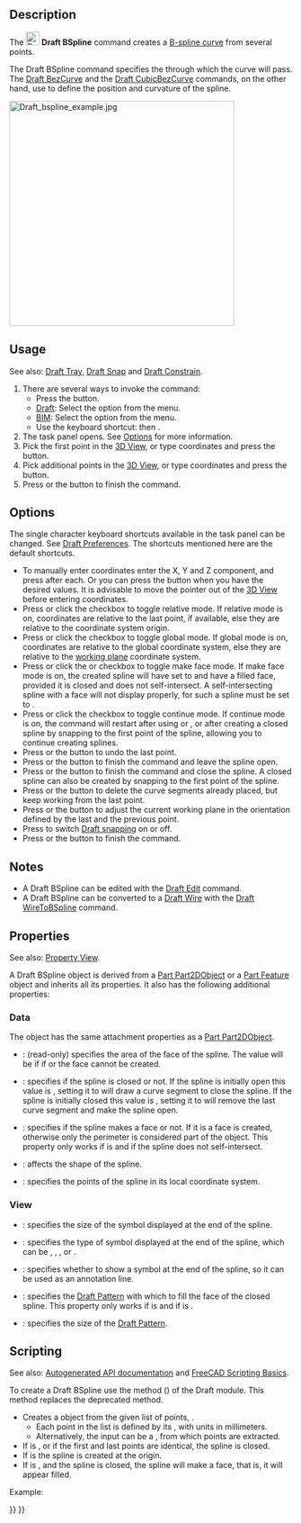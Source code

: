 <languages/>
<translate>

<!--T:18-->
{{Docnav
|[[Draft_Polygon|Polygon]]
|[[Draft_CubicBezCurve|CubicBezCurve]]
|[[Draft_Workbench|Draft]]
|IconL=Draft_Polygon.svg
|IconR=Draft_CubicBezCurve.svg
|IconC=Workbench_Draft.svg
}}

<!--T:1-->
{{GuiCommand
|Name=Draft BSpline
|MenuLocation=Drafting → B-Spline<br>2D Drafting → B-Spline
|Workbenches=[[Draft_Workbench|Draft]], [[BIM_Workbench|BIM]]
|Shortcut={{KEY|B}} {{KEY|S}}
|Version=0.7
|SeeAlso=[[Draft_Wire|Draft Wire]], [[Draft_CubicBezCurve|Draft CubicBezCurve]], [[Draft_BezCurve|Draft BezCurve]]
}}

==Description== <!--T:21--> 

<!--T:2-->
The [[Image:Draft_BSpline.svg|24px]] '''Draft BSpline''' command creates a [http://en.wikipedia.org/wiki/B-spline B-spline curve] from several points.

<!--T:11-->
The Draft BSpline command specifies the {{Emphasis|exact points}} through which the curve will pass. The [[Draft BezCurve|Draft BezCurve]] and the [[Draft_CubicBezCurve|Draft CubicBezCurve]] commands, on the other hand, use {{Emphasis|control points}} to define the position and curvature of the spline. 

</translate>
[[Image:Draft_bspline_example.jpg|400px]]
<translate>
<!--T:3-->
{{Caption|Spline defined by multiple points}}

==Usage== <!--T:22-->

<!--T:24-->
See also: [[Draft_Tray|Draft Tray]], [[Draft_Snap|Draft Snap]] and [[Draft_Constrain|Draft Constrain]].

<!--T:4-->
# There are several ways to invoke the command:
#* Press the {{Button|[[Image:Draft_BSpline.svg|16px]] [[Draft_BSpline|B-Spline]]}} button.
#* [[Draft_Workbench|Draft]]: Select the {{MenuCommand|Drafting → [[Image:Draft_BSpline.svg|16px]] B-Spline}} option from the menu.
#* [[BIM_Workbench|BIM]]: Select the {{MenuCommand|2D Drafting → [[Image:Draft_BSpline.svg|16px]] B-Spline}} option from the menu.
#* Use the keyboard shortcut: {{KEY|B}} then {{KEY|S}}.
# The {{MenuCommand|B-Spline}} task panel opens. See [[#Options|Options]] for more information.
# Pick the first point in the [[3D_View|3D View]], or type coordinates and press the {{Button|[[Image:Draft_AddPoint.svg|16px]] Enter Point}} button.
# Pick additional points in the [[3D_View|3D View]], or type coordinates and press the {{Button|[[Image:Draft_AddPoint.svg|16px]] Enter Point}} button.
# Press {{KEY|Esc}} or the {{Button|Close}} button to finish the command.

==Options== <!--T:25-->

<!--T:26-->
The single character keyboard shortcuts available in the task panel can be changed. See [[Draft_Preferences|Draft Preferences]]. The shortcuts mentioned here are the default shortcuts.

<!--T:5-->
* To manually enter coordinates enter the X, Y and Z component, and press {{KEY|Enter}} after each. Or you can press the {{Button|[[Image:Draft_AddPoint.svg|16px]] Enter Point}} button when you have the desired values. It is advisable to move the pointer out of the [[3D_View|3D View]] before entering coordinates.
* Press {{KEY|R}} or click the {{MenuCommand|Relative}} checkbox to toggle relative mode. If relative mode is on, coordinates are relative to the last point, if available, else they are relative to the coordinate system origin.
* Press {{KEY|G}} or click the {{MenuCommand|Global}} checkbox to toggle global mode. If global mode is on, coordinates are relative to the global coordinate system, else they are relative to the [[Draft_SelectPlane|working plane]] coordinate system.
* Press {{KEY|F}} or click the {{MenuCommand|Filled}}{{VersionNoteMinus|1.0}} or {{MenuCommand|Make face}}{{VersionNote|1.1}} checkbox to toggle make face mode. If make face mode is on, the created spline will have {{PropertyData|Make Face}} set to {{TRUE}} and have a filled face, provided it is closed and does not self-intersect. A self-intersecting spline with a face will not display properly, for such a spline {{PropertyData|Make Face}} must be set to {{FALSE}}.
* Press {{KEY|N}} or click the {{MenuCommand|Continue}} checkbox to toggle continue mode. If continue mode is on, the command will restart after using {{Button|[[Image:Draft_FinishLine.svg|16px]] Finish}} or {{Button|[[Image:Draft_CloseLine.svg|16px]] Close}}, or after creating a closed spline by snapping to the first point of the spline, allowing you to continue creating splines.
* Press {{KEY|/}} or the {{Button|[[Image:Draft_UndoLine.svg|16px]] Undo}} button to undo the last point.
* Press {{KEY|A}} or the {{Button|[[Image:Draft_FinishLine.svg|16px]] Finish}} button to finish the command and leave the spline open.
* Press {{KEY|O}} or the {{Button|[[Image:Draft_CloseLine.svg|16px]] Close}} button to finish the command and close the spline. A closed spline can also be created by snapping to the first point of the spline.
* Press {{KEY|W}} or the {{Button|[[Image:Draft Wipe.svg|16px]] Wipe}} button to delete the curve segments already placed, but keep working from the last point.
* Press {{KEY|U}} or the {{Button|[[Image:Draft SelectPlane.svg|16px]] [[Draft_SelectPlane|Set Working Plane]]}} button to adjust the current working plane in the orientation defined by the last and the previous point.
* Press {{KEY|S}} to switch [[Draft_Snap|Draft snapping]] on or off.
* Press {{KEY|Esc}} or the {{Button|Close}} button to finish the command.

==Notes== <!--T:27-->

<!--T:10-->
* A Draft BSpline can be edited with the [[Draft_Edit|Draft Edit]] command.
* A Draft BSpline can be converted to a [[Draft_Wire|Draft Wire]] with the [[Draft_WireToBSpline|Draft WireToBSpline]] command.

==Properties== <!--T:6-->

<!--T:28-->
See also: [[Property_View|Property View]].

<!--T:29-->
A Draft BSpline object is derived from a [[Part_Part2DObject|Part Part2DObject]]{{VersionNoteMinus|1.0}} or a [[Part_Feature|Part Feature]] object{{VersionNotePlus|1.1}} and inherits all its properties. It also has the following additional properties:

=== Data === <!--T:30-->

<!--T:38-->
{{TitleProperty|Attachment}}

<!--T:39-->
The object has the same attachment properties as a [[Part_Part2DObject#Data|Part Part2DObject]].

<!--T:36-->
{{TitleProperty|Draft}}

<!--T:14-->
* {{PropertyData|Area|Area}}: (read-only) specifies the area of the face of the spline. The value will be {{value|0.0}} if {{PropertyData|Make Face}} if {{FALSE}} or the face cannot be created.
* {{PropertyData|Closed|Bool}}: specifies if the spline is closed or not. If the spline is initially open this value is {{FALSE}}, setting it to {{TRUE}} will draw a curve segment to close the spline. If the spline is initially closed this value is {{TRUE}}, setting it to {{FALSE}} will remove the last curve segment and make the spline open.
* {{PropertyData|Make Face|Bool}}: specifies if the spline makes a face or not. If it is {{TRUE}} a face is created, otherwise only the perimeter is considered part of the object. This property only works if {{PropertyData|Closed}} is {{TRUE}} and if the spline does not self-intersect.
* {{PropertyData|Parameterization|Float}}: affects the shape of the spline.
* {{PropertyData|Points|VectorList}}: specifies the points of the spline in its local coordinate system.

=== View === <!--T:31-->

<!--T:37-->
{{TitleProperty|Draft}}

<!--T:15-->
* {{PropertyView|Arrow Size|Length}}: specifies the size of the symbol displayed at the end of the spline.
* {{PropertyView|Arrow Type|Enumeration}}: specifies the type of symbol displayed at the end of the spline, which can be {{value|Dot}}, {{value|Circle}}, {{value|Arrow}}, {{value|Tick}} or {{value|Tick-2}}.
* {{PropertyView|End Arrow|Bool}}: specifies whether to show a symbol at the end of the spline, so it can be used as an annotation line.
* {{PropertyView|Pattern|Enumeration}}: specifies the [[Draft_Pattern|Draft Pattern]] with which to fill the face of the closed spline. This property only works if {{PropertyData|Make Face}} is {{TRUE}} and if {{PropertyView|Display Mode}} is {{value|Flat Lines}}.
* {{PropertyView|Pattern Size|Float}}: specifies the size of the [[Draft_Pattern|Draft Pattern]].

==Scripting== <!--T:32-->

<!--T:7-->
See also: [https://freecad.github.io/SourceDoc/ Autogenerated API documentation] and [[FreeCAD Scripting Basics|FreeCAD Scripting Basics]].

<!--T:16-->
To create a Draft BSpline use the {{incode|make_bspline}} method ({{Version|0.19}}) of the Draft module. This method replaces the deprecated {{incode|makeBSpline}} method.

</translate>
{{Code|code=
bspline = make_bspline(pointslist, closed=False, placement=None, face=None, support=None)
bspline = make_bspline(Part.Wire, closed=False, placement=None, face=None, support=None)
}}
<translate>

<!--T:8-->
* Creates a {{incode|bspline}} object from the given list of points, {{incode|pointslist}}.
** Each point in the list is defined by its {{incode|FreeCAD.Vector}}, with units in millimeters.
** Alternatively, the input can be a {{incode|Part.Wire}}, from which points are extracted.
* If {{incode|closed}} is {{incode|True}}, or if the first and last points are identical, the spline is closed.
* If {{incode|placement}} is {{incode|None}} the spline is created at the origin.
* If {{incode|face}} is {{incode|True}}, and the spline is closed, the spline will make a face, that is, it will appear filled.

<!--T:9-->
Example:

</translate>
{{Code|code=
import FreeCAD as App
import Draft

doc = App.newDocument()

p1 = App.Vector(0, 0, 0)
p2 = App.Vector(1000, 1000, 0)
p3 = App.Vector(2000, 0, 0)

spline1 = Draft.make_bspline([p1, p2, p3], closed=False)
spline2 = Draft.make_bspline([p1, 2*p3, 1.3*p2], closed=False)
spline3 = Draft.make_bspline([1.3*p3, p1, -1.7*p2], closed=False)

doc.recompute()
}}
<translate>


<!--T:17-->
{{Docnav
|[[Draft_Polygon|Polygon]]
|[[Draft_CubicBezCurve|CubicBezCurve]]
|[[Draft_Workbench|Draft]]
|IconL=Draft_Polygon.svg
|IconR=Draft_CubicBezCurve.svg
|IconC=Workbench_Draft.svg
}}

</translate>
{{Draft Tools navi{{#translation:}}}}
{{Userdocnavi{{#translation:}}}}